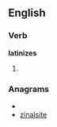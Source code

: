
==English==

===Verb===
'''latinizes'''

# {{third-person singular of|[[latinize]]}}

===Anagrams===
* {{alphagram|aeiilnstz}}
* [[zinalsite#English|zinalsite]]